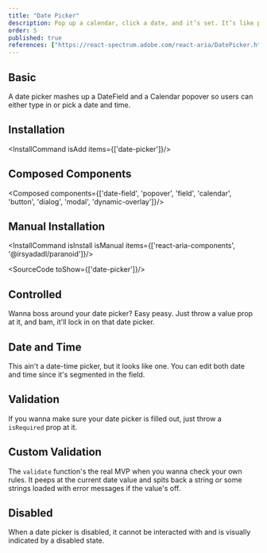 ```yaml
---
title: "Date Picker"
description: Pop up a calendar, click a date, and it’s set. It’s like pointing at a day on the wall calendar, but digital and without the thumbtacks..
order: 5
published: true
references: ["https://react-spectrum.adobe.com/react-aria/DatePicker.html#props"]
---
```


## Basic

A date picker mashes up a DateField and a Calendar popover so users can either type in or pick a date and time.
<How minW72 toUse="date-and-time/date-picker-demo" />

## Installation
<InstallCommand isAdd items={['date-picker']}/>

## Composed Components
<Composed components={['date-field', 'popover', 'field', 'calendar', 'button', 'dialog', 'modal', 'dynamic-overlay']}/>

## Manual Installation

<InstallCommand isInstall isManual items={['react-aria-components', '@irsyadadl/paranoid']}/>

<SourceCode toShow={['date-picker']}/>

## Controlled
Wanna boss around your date picker? Easy peasy. Just throw a value prop at it, and bam, it'll lock in on that date picker.
<How minW72 toUse="date-and-time/date-picker-controlled-demo" />

## Date and Time
This ain't a date-time picker, but it looks like one. You can edit both date and time since it's segmented in the field.
<How minW72 toUse="date-and-time/date-time-demo" />

## Validation
If you wanna make sure your date picker is filled out, just throw a `isRequired` prop at it.
<How minW72 toUse="date-and-time/date-picker-required-demo" />

## Custom Validation
The `validate` function's the real MVP when you wanna check your own rules. It peeps at the current date value and spits back a string or some strings loaded with error messages if the value's off.
<How minW72 toUse="date-and-time/date-picker-custom-validation-demo" />

## Disabled
When a date picker is disabled, it cannot be interacted with and is visually indicated by a disabled state.
<How minW72 toUse="date-and-time/date-picker-disabled-demo" />
